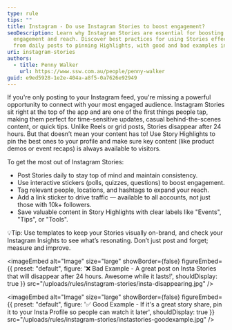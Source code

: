 ```yaml
---
type: rule
tips: ""
title: Instagram - Do use Instagram Stories to boost engagement?
seoDescription: Learn why Instagram Stories are essential for boosting
  engagement and reach. Discover best practices for using Stories effectively,
  from daily posts to pinning Highlights, with good and bad examples included
uri: instagram-stories
authors:
  - title: Penny Walker
    url: https://www.ssw.com.au/people/penny-walker
guid: e9ed5928-1e2e-404a-a8f5-0a7626e92949
---
```

If you're only posting to your Instagram feed, you're missing a powerful opportunity to connect with your most engaged audience. Instagram Stories sit right at the top of the app and are one of the first things people tap, making them perfect for time-sensitive updates, casual behind-the-scenes content, or quick tips.
Unlike Reels or grid posts, Stories disappear after 24 hours. But that doesn’t mean your content has to! Use Story Highlights to pin the best ones to your profile and make sure key content (like product demos or event recaps) is always available to visitors.

To get the most out of Instagram Stories:

* Post Stories daily to stay top of mind and maintain consistency.
* Use interactive stickers (polls, quizzes, questions) to boost engagement.
* Tag relevant people, locations, and hashtags to expand your reach.
* Add a link sticker to drive traffic — available to all accounts, not just those with 10k+ followers.
* Save valuable content in Story Highlights with clear labels like "Events", "Tips", or "Tools".

💡Tip: Use templates to keep your Stories visually on-brand, and check your Instagram Insights to see what’s resonating. Don’t just post and forget; measure and improve.


<imageEmbed
  alt="Image"
  size="large"
  showBorder={false}
  figureEmbed={{
    preset: "default",
    figure: '❌ Bad Example - A great post on Insta Stories that will disappear after 24 hours. Awesome while it lasts!',
    shouldDisplay: true
  }}
  src="/uploads/rules/instagram-stories/insta-disappearing.jpg"
/>


<imageEmbed
  alt="Image"
  size="large"
  showBorder={false}
  figureEmbed={{
    preset: "default",
    figure: '✅ Good Example - If it\'s a great story share, pin it to your Insta Profile so people can watch it later',
    shouldDisplay: true
  }}
  src="/uploads/rules/instagram-stories/instastories-goodexample.jpg"
/>